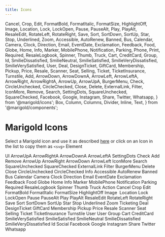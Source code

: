 ```yaml
---
title: Icons
---
```


  Cancel,
  Crop,
  Edit,
  FormatBold,
  FormatItalic,
  FormatSize,
  HighlightOff,
  Image,
  Location,
  Lock,
  LockOpen,
  Pause,
  PauseAlt,
  Play,
  PlayAlt,
  ResaleEdit,
  RotateLeft,
  RotateRight,
  Save,
  Sort,
  SortDown,
  SortUp,
  Star,
  Stop,
  Underlined,
  Zoom,
  Accessible,
  AutoRenew,
  Banned,
  Bus,
  Calendar,
  Camera,
  Clock,
  Direction,
  Email,
  EventDate,
  Exclamation,
  Feedback,
  Food,
  Globe,
  Home,
  Info,
  Marker,
  MobilePhone,
  Notification,
  Parking,
  Phone,
  Print,
  Required,
  ResaleLogbook,
  Spinner,
  Thumb,
  Truck,
  Cart,
  CreditCard,
  Group,
  Id,
  SmilieDissatisfied,
  SmilieNeutral,
  SmilieSatisfied,
  SmilieVeryDissatisfied,
  SmilieVerySatisfied,
  User,
  Deal,
  DesignTicket,
  GiftCard,
  Membership,
  Pickup,
  Price,
  Resale,
  Scanner,
  Seat,
  Selling,
  Ticket,
  TicketInsurance,
  Turnstile,
  Add,
  ArrowDown,
  ArrowDownA,
  ArrowLeft,
  ArrowLeftA,
  ArrowRight,
  ArrowRightA,
  ArrowUp,
  ArrowUpA,
  BurgerMenu,
  Check,
  CircleUnchecked,
  CircleChecked,
  Close,
  Delete,
  ExternalLink,
  Filter,
  IconMore,
  Remove,
  Search,
  SettingDots,
  SquareUnchecked,
  SquareChecked,
  Facebook,
  Google,
  Instagram,
  Share,
  Twitter,
  Whatsapp,
} from '@marigold/icons';
  Box,
  Column,
  Columns,
  Divider,
  Inline,
  Text,
} from '@marigold/components';

# Marigold Icons

Select a Marigold icon and use it as described [here](../../components/icon)
or click on an Icon in the list to copy them as `<svg>` Element

<Text as="h2" variant="headline2">
  UI
</Text>
<Columns space={8}>
  <Column width={4}>
    <CopySVGIcon>
      ArrowUpA
      <ArrowUpA />
    </CopySVGIcon>
    <Divider />
    <CopySVGIcon>
      ArrowRightA
      <ArrowRightA />
    </CopySVGIcon>
    <Divider />
    <CopySVGIcon>
      ArrowDownA
      <ArrowDownA />
    </CopySVGIcon>
    <Divider />
    <CopySVGIcon>
      ArrowLeftA
      <ArrowLeftA />
    </CopySVGIcon>
    <Divider />
    <CopySVGIcon>
      SettingDots
      <SettingDots />
    </CopySVGIcon>
    <Divider />
    <CopySVGIcon>
      Check
      <Check />
    </CopySVGIcon>
    <Divider />
    <CopySVGIcon>
      Add
      <Add />
    </CopySVGIcon>
    <Divider />
    <CopySVGIcon>
      Remove
      <Remove />
    </CopySVGIcon>
    <Divider />
  </Column>
  <Column width={4}>
    <CopySVGIcon>
      ArrowUp
      <ArrowUp />
    </CopySVGIcon>
    <Divider />
    <CopySVGIcon>
      ArrowRight
      <ArrowRight />
    </CopySVGIcon>
    <Divider />
    <CopySVGIcon>
      ArrowDown
      <ArrowDown />
    </CopySVGIcon>
    <Divider />
    <CopySVGIcon>
      ArrowLeft
      <ArrowLeft />
    </CopySVGIcon>
    <Divider />
    <CopySVGIcon>
      IconMore
      <IconMore />
    </CopySVGIcon>
    <Divider />
    <CopySVGIcon>
      Search
      <Search />
    </CopySVGIcon>
    <Divider />
    <CopySVGIcon>
      SquareUnchecked
      <SquareUnchecked />
    </CopySVGIcon>
    <Divider />
    <CopySVGIcon>
      SquareChecked
      <SquareChecked />
    </CopySVGIcon>
    <Divider />
  </Column>
  <Column width={4}>
    <CopySVGIcon>
      ExternalLink
      <ExternalLink />
    </CopySVGIcon>
    <Divider />
    <CopySVGIcon>
      Filter
      <Filter />
    </CopySVGIcon>
    <Divider />
    <CopySVGIcon>
      BurgerMenu
      <BurgerMenu />
    </CopySVGIcon>
    <Divider />
    <CopySVGIcon>
      Delete
      <Delete />
    </CopySVGIcon>
    <Divider />
    <CopySVGIcon>
      Close
      <Close />
    </CopySVGIcon>
    <Divider />
    <CopySVGIcon>
      CircleUnchecked
      <CircleUnchecked />
    </CopySVGIcon>
    <Divider />
    <CopySVGIcon>
      CircleChecked
      <CircleChecked />
    </CopySVGIcon>
    <Divider />
  </Column>
</Columns>

<Text as="h2" variant="headline2">
  Info
</Text>
<Columns space={8}>
  <Column width={4}>
    <CopySVGIcon>
      Accessible
      <Accessible />
    </CopySVGIcon>
    <Divider />
    <CopySVGIcon>
      AutoRenew
      <AutoRenew />
    </CopySVGIcon>
    <Divider />
    <CopySVGIcon>
      Banned
      <Banned />
    </CopySVGIcon>
    <Divider />
    <CopySVGIcon>
      Bus
      <Bus />
    </CopySVGIcon>
    <Divider />
    <CopySVGIcon>
      Calendar
      <Calendar />
    </CopySVGIcon>
    <Divider />
    <CopySVGIcon>
      Camera
      <Camera />
    </CopySVGIcon>
    <Divider />
    <CopySVGIcon>
      Clock
      <Clock />
    </CopySVGIcon>
    <Divider />
    <CopySVGIcon>
      Direction
      <Direction />
    </CopySVGIcon>
    <Divider />
    <CopySVGIcon>
      Email
      <Email />
    </CopySVGIcon>
    <Divider />
  </Column>
  <Column width={4}>
    <CopySVGIcon>
      EventDate
      <EventDate />
    </CopySVGIcon>
    <Divider />
    <CopySVGIcon>
      Exclamation
      <Exclamation />
    </CopySVGIcon>
    <Divider />
    <CopySVGIcon>
      Feedback
      <Feedback />
    </CopySVGIcon>
    <Divider />
    <CopySVGIcon>
      Food
      <Food />
    </CopySVGIcon>
    <Divider />
    <CopySVGIcon>
      Globe
      <Globe />
    </CopySVGIcon>
    <Divider />
    <CopySVGIcon>
      Home
      <Home />
    </CopySVGIcon>
    <Divider />
    <CopySVGIcon>
      Info
      <Info />
    </CopySVGIcon>
    <Divider />
    <CopySVGIcon>
      Marker
      <Marker />
    </CopySVGIcon>
    <Divider />
  </Column>
  <Column width={4}>
    <CopySVGIcon>
      MobilePhone
      <MobilePhone />
    </CopySVGIcon>
    <Divider />
    <CopySVGIcon>
      Notification
      <Notification />
    </CopySVGIcon>
    <Divider />
    <CopySVGIcon>
      Parking
      <Parking />
    </CopySVGIcon>
    <Divider />
    <CopySVGIcon>
      Required
      <Required />
    </CopySVGIcon>
    <Divider />
    <CopySVGIcon>
      ResaleLogbook
      <ResaleLogbook />
    </CopySVGIcon>
    <Divider />
    <CopySVGIcon>
      Spinner
      <Spinner />
    </CopySVGIcon>
    <Divider />
    <CopySVGIcon>
      Thumb
      <Thumb />
    </CopySVGIcon>
    <Divider />
    <CopySVGIcon>
      Truck
      <Truck />
    </CopySVGIcon>
    <Divider />
  </Column>
</Columns>

<Text as="h2" variant="headline2">
  Action
</Text>
<Columns space={8}>
  <Column width={4}>
    <CopySVGIcon>
      Cancel
      <Cancel />
    </CopySVGIcon>
    <Divider />
    <CopySVGIcon>
      Crop
      <Crop />
    </CopySVGIcon>
    <Divider />
    <CopySVGIcon>
      Edit
      <Edit />
    </CopySVGIcon>
    <Divider />
    <CopySVGIcon>
      FormatBold
      <FormatBold />
    </CopySVGIcon>
    <Divider />
    <CopySVGIcon>
      FormatItalic
      <FormatItalic />
    </CopySVGIcon>
    <Divider />
    <CopySVGIcon>
      FormatSize
      <FormatSize />
    </CopySVGIcon>
    <Divider />
    <CopySVGIcon>
      HighlightOff
      <HighlightOff />
    </CopySVGIcon>
    <Divider />
    <CopySVGIcon>
      Image
      <Image />
    </CopySVGIcon>
    <Divider />
    <CopySVGIcon>
      Location
      <Location />
    </CopySVGIcon>
    <Divider />
  </Column>
  <Column width={4}>
    <CopySVGIcon>
      Lock
      <Lock />
    </CopySVGIcon>
    <Divider />
    <CopySVGIcon>
      LockOpen
      <LockOpen />
    </CopySVGIcon>
    <Divider />
    <CopySVGIcon>
      Pause
      <Pause />
    </CopySVGIcon>
    <Divider />
    <CopySVGIcon>
      PauseAlt
      <PauseAlt />
    </CopySVGIcon>
    <Divider />
    <CopySVGIcon>
      Play
      <Play />
    </CopySVGIcon>
    <Divider />
    <CopySVGIcon>
      PlayAlt
      <PlayAlt />
    </CopySVGIcon>
    <Divider />
    <CopySVGIcon>
      ResaleEdit
      <ResaleEdit />
    </CopySVGIcon>
    <Divider />
    <CopySVGIcon>
      RotateLeft
      <RotateLeft />
    </CopySVGIcon>
    <Divider />
    <CopySVGIcon>
      RotateRight
      <RotateRight />
    </CopySVGIcon>
    <Divider />
  </Column>
  <Column width={4}>
    <CopySVGIcon>
      Save
      <Save />
    </CopySVGIcon>
    <Divider />
    <CopySVGIcon>
      Sort
      <Sort />
    </CopySVGIcon>
    <Divider />
    <CopySVGIcon>
      SortDown
      <SortDown />
    </CopySVGIcon>
    <Divider />
    <CopySVGIcon>
      SortUp
      <SortUp />
    </CopySVGIcon>
    <Divider />
    <CopySVGIcon>
      Star
      <Star />
    </CopySVGIcon>
    <Divider />
    <CopySVGIcon>
      Stop
      <Stop />
    </CopySVGIcon>
    <Divider />
    <CopySVGIcon>
      Underlined
      <Underlined />
    </CopySVGIcon>
    <Divider />
    <CopySVGIcon>
      Zoom
      <Zoom />
    </CopySVGIcon>
    <Divider />
  </Column>
</Columns>

<Text as="h2" variant="headline2">
  Ticketing
</Text>
<Columns space={8}>
  <Column width={4}>
    <CopySVGIcon>
      Deal
      <Deal />
    </CopySVGIcon>
    <Divider />
    <CopySVGIcon>
      DesignTicket
      <DesignTicket />
    </CopySVGIcon>
    <Divider />
    <CopySVGIcon>
      GiftCard
      <GiftCard />
    </CopySVGIcon>
    <Divider />
    <CopySVGIcon>
      Membership
      <Membership />
    </CopySVGIcon>
    <Divider />
    <CopySVGIcon>
      Pickup
      <Pickup />
    </CopySVGIcon>
    <Divider />
    <CopySVGIcon>
      Price
      <Price />
    </CopySVGIcon>
    <Divider />
    <CopySVGIcon>
      Resale
      <Resale />
    </CopySVGIcon>
    <Divider />
  </Column>
  <Column width={4}>
    <CopySVGIcon>
      Scanner
      <Scanner />
    </CopySVGIcon>
    <Divider />
    <CopySVGIcon>
      Seat
      <Seat />
    </CopySVGIcon>
    <Divider />
    <CopySVGIcon>
      Selling
      <Selling />
    </CopySVGIcon>
    <Divider />
    <CopySVGIcon>
      Ticket
      <Ticket />
    </CopySVGIcon>
    <Divider />
    <CopySVGIcon>
      TicketInsurance
      <TicketInsurance />
    </CopySVGIcon>
    <Divider />
    <CopySVGIcon>
      Turnstile
      <Turnstile />
    </CopySVGIcon>
    <Divider />
  </Column>
</Columns>

<Text as="h2" variant="headline2">
  User
</Text>
<Columns space={8}>
  <Column width={4}>
    <CopySVGIcon>
      User
      <User />
    </CopySVGIcon>
    <Divider />
    <CopySVGIcon>
      Group
      <Group />
    </CopySVGIcon>
    <Divider />
    <CopySVGIcon>
      Cart
      <Cart />
    </CopySVGIcon>
    <Divider />
    <CopySVGIcon>
      CreditCard
      <CreditCard />
    </CopySVGIcon>
    <Divider />
    <CopySVGIcon>
      SmilieVerySatisfied
      <SmilieVerySatisfied />
    </CopySVGIcon>
    <Divider />
  </Column>
  <Column width={4}>
    <CopySVGIcon>
      SmilieSatisfied
      <SmilieSatisfied />
    </CopySVGIcon>
    <Divider />
    <CopySVGIcon>
      SmilieNeutral
      <SmilieNeutral />
    </CopySVGIcon>
    <Divider />
    <CopySVGIcon>
      SmilieDissatisfied
      <SmilieDissatisfied />
    </CopySVGIcon>
    <Divider />
    <CopySVGIcon>
      SmilieVeryDissatisfied
      <SmilieVeryDissatisfied />
    </CopySVGIcon>
    <Divider />
    <CopySVGIcon>
      Id
      <Id />
    </CopySVGIcon>
    <Divider />
  </Column>
</Columns>

<Text as="h2" variant="headline2">
  Social
</Text>
<Columns space={8}>
  <Column width={4}>
    <CopySVGIcon>
      Facebook
      <Facebook />
    </CopySVGIcon>
    <Divider />
    <CopySVGIcon>
      Google
      <Google />
    </CopySVGIcon>
    <Divider />
    <CopySVGIcon>
      Instagram
      <Instagram />
    </CopySVGIcon>
    <Divider />
    <CopySVGIcon>
      Share
      <Share />
    </CopySVGIcon>
    <Divider />
    <CopySVGIcon>
      Twitter
      <Twitter />
    </CopySVGIcon>
    <Divider />
    <CopySVGIcon>
      Whatsapp
      <Whatsapp />
    </CopySVGIcon>
    <Divider />
  </Column>
</Columns>
